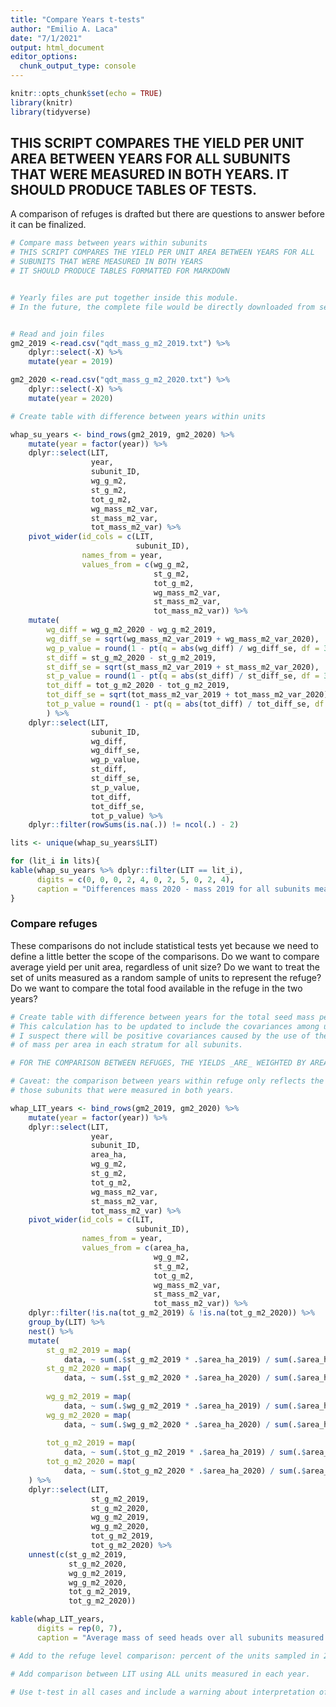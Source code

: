 ```yaml
---
title: "Compare Years t-tests"
author: "Emilio A. Laca"
date: "7/1/2021"
output: html_document
editor_options: 
  chunk_output_type: console
---
```


```r

knitr::opts_chunk$set(echo = TRUE)
library(knitr)
library(tidyverse)

```

## THIS SCRIPT COMPARES THE YIELD PER UNIT AREA BETWEEN YEARS FOR ALL SUBUNITS THAT WERE MEASURED IN BOTH YEARS. IT SHOULD PRODUCE TABLES OF TESTS.

A comparison of refuges is drafted but there are questions to answer before it can be finalized.


```r

# Compare mass between years within subunits
# THIS SCRIPT COMPARES THE YIELD PER UNIT AREA BETWEEN YEARS FOR ALL
# SUBUNITS THAT WERE MEASURED IN BOTH YEARS
# IT SHOULD PRODUCE TABLES FORMATTED FOR MARKDOWN


# Yearly files are put together inside this module.
# In the future, the complete file would be directly downloaded from server.


# Read and join files
gm2_2019 <-read.csv("qdt_mass_g_m2_2019.txt") %>%
    dplyr::select(-X) %>%
    mutate(year = 2019)

gm2_2020 <-read.csv("qdt_mass_g_m2_2020.txt") %>%
    dplyr::select(-X) %>%
    mutate(year = 2020)

```


```r
# Create table with difference between years within units

whap_su_years <- bind_rows(gm2_2019, gm2_2020) %>%
    mutate(year = factor(year)) %>%
    dplyr::select(LIT,
                  year,
                  subunit_ID,
                  wg_g_m2,
                  st_g_m2,
                  tot_g_m2,
                  wg_mass_m2_var,
                  st_mass_m2_var,
                  tot_mass_m2_var) %>%
    pivot_wider(id_cols = c(LIT,
                            subunit_ID),
                names_from = year,
                values_from = c(wg_g_m2,
                                st_g_m2,
                                tot_g_m2,
                                wg_mass_m2_var,
                                st_mass_m2_var,
                                tot_mass_m2_var)) %>%
    mutate(
        wg_diff = wg_g_m2_2020 - wg_g_m2_2019,
        wg_diff_se = sqrt(wg_mass_m2_var_2019 + wg_mass_m2_var_2020),
        wg_p_value = round(1 - pt(q = abs(wg_diff) / wg_diff_se, df = 30), 5),
        st_diff = st_g_m2_2020 - st_g_m2_2019,
        st_diff_se = sqrt(st_mass_m2_var_2019 + st_mass_m2_var_2020),
        st_p_value = round(1 - pt(q = abs(st_diff) / st_diff_se, df = 30), 5),
        tot_diff = tot_g_m2_2020 - tot_g_m2_2019,
        tot_diff_se = sqrt(tot_mass_m2_var_2019 + tot_mass_m2_var_2020),
        tot_p_value = round(1 - pt(q = abs(tot_diff) / tot_diff_se, df = 30), 5)
        ) %>%
    dplyr::select(LIT,
                  subunit_ID,
                  wg_diff,
                  wg_diff_se,
                  wg_p_value,
                  st_diff,
                  st_diff_se,
                  st_p_value,
                  tot_diff,
                  tot_diff_se,
                  tot_p_value) %>%
    dplyr::filter(rowSums(is.na(.)) != ncol(.) - 2)

lits <- unique(whap_su_years$LIT)

for (lit_i in lits){
kable(whap_su_years %>% dplyr::filter(LIT == lit_i),
      digits = c(0, 0, 0, 2, 4, 0, 2, 5, 0, 2, 4),
      caption = "Differences mass 2020 - mass 2019 for all subunits measured in both years. Comparisons are made as single t-tests with an assumed df = 30.") %>% print
}

```

### Compare refuges

These comparisons do not include statistical tests yet because we need to define a little better the scope of the comparisons. Do we want to compare average yield per unit area, regardless of unit size? Do we want to treat the set of units measured as a random sample of units to represent the refuge? Do we want to compare the total food available in the refuge in the two years?

```r

# Create table with difference between years for the total seed mass per LIT
# This calculation has to be updated to include the covariances among units within year.
# I suspect there will be positive covariances caused by the use of the same estimates
# of mass per area in each stratum for all subunits.

# FOR THE COMPARISON BETWEEN REFUGES, THE YIELDS _ARE_ WEIGHTED BY AREA

# Caveat: the comparison between years within refuge only reflects the average of
# those subunits that were measured in both years.

whap_LIT_years <- bind_rows(gm2_2019, gm2_2020) %>%
    mutate(year = factor(year)) %>%
    dplyr::select(LIT,
                  year,
                  subunit_ID,
                  area_ha,
                  wg_g_m2,
                  st_g_m2,
                  tot_g_m2,
                  wg_mass_m2_var,
                  st_mass_m2_var,
                  tot_mass_m2_var) %>%
    pivot_wider(id_cols = c(LIT,
                            subunit_ID),
                names_from = year,
                values_from = c(area_ha,
                                wg_g_m2,
                                st_g_m2,
                                tot_g_m2,
                                wg_mass_m2_var,
                                st_mass_m2_var,
                                tot_mass_m2_var)) %>%
    dplyr::filter(!is.na(tot_g_m2_2019) & !is.na(tot_g_m2_2020)) %>%
    group_by(LIT) %>%
    nest() %>%
    mutate(
        st_g_m2_2019 = map(
            data, ~ sum(.$st_g_m2_2019 * .$area_ha_2019) / sum(.$area_ha_2019)),
        st_g_m2_2020 = map(
            data, ~ sum(.$st_g_m2_2020 * .$area_ha_2020) / sum(.$area_ha_2020)),
        
        wg_g_m2_2019 = map(
            data, ~ sum(.$wg_g_m2_2019 * .$area_ha_2019) / sum(.$area_ha_2019)),
        wg_g_m2_2020 = map(
            data, ~ sum(.$wg_g_m2_2020 * .$area_ha_2020) / sum(.$area_ha_2020)),
        
        tot_g_m2_2019 = map(
            data, ~ sum(.$tot_g_m2_2019 * .$area_ha_2019) / sum(.$area_ha_2019)),
        tot_g_m2_2020 = map(
            data, ~ sum(.$tot_g_m2_2020 * .$area_ha_2020) / sum(.$area_ha_2020))
    ) %>%
    dplyr::select(LIT,
                  st_g_m2_2019,
                  st_g_m2_2020,
                  wg_g_m2_2019,
                  wg_g_m2_2020,
                  tot_g_m2_2019,
                  tot_g_m2_2020) %>%
    unnest(c(st_g_m2_2019,
             st_g_m2_2020,
             wg_g_m2_2019,
             wg_g_m2_2020,
             tot_g_m2_2019, 
             tot_g_m2_2020))

kable(whap_LIT_years,
      digits = rep(0, 7),
      caption = "Average mass of seed heads over all subunits measured in both years, weighted by unit area. Comparisons WILL BE made as single t-tests with an assumed df = 30.")

# Add to the refuge level comparison: percent of the units sampled in 2020 also sampled in 2019. number of units sampled in 2020 and 2019/ n sampled in 2020

# Add comparison between LIT using ALL units measured in each year.

# Use t-test in all cases and include a warning about interpretation of the results.
```

